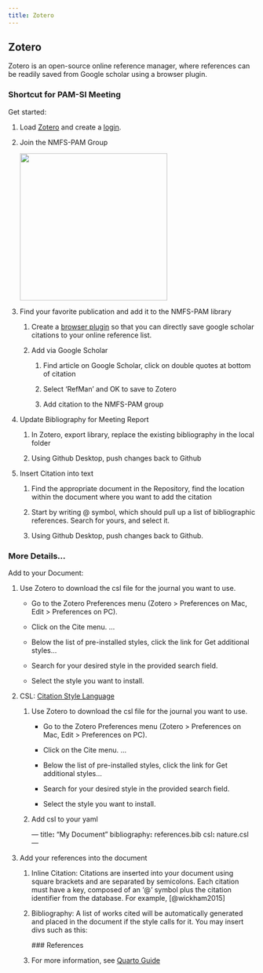 ```yaml
---
title: Zotero
---
```


## Zotero

Zotero is an open-source online reference manager, where references can be readily saved from Google scholar using a browser plugin.

### Shortcut for PAM-SI Meeting

Get started:

1.  Load [Zotero](https://www.zotero.org/) and create a [login](https://www.zotero.org/user/login/).

2.  Join the NMFS-PAM Group

    ![](images/ZoteroGroups.JPG){width="300"}

3.  Find your favorite publication and add it to the NMFS-PAM library

    1.  Create a [browser plugin](https://chrome.google.com/webstore/detail/zotero-connector/ekhagklcjbdpajgpjgmbionohlpdbjgc?hl=en) so that you can directly save google scholar citations to your online reference list.

    2.  Add via Google Scholar

        1.  Find article on Google Scholar, click on double quotes at bottom of citation

        2.  Select 'RefMan' and OK to save to Zotero

        3.  Add citation to the NMFS-PAM group

4.  Update Bibliography for Meeting Report

    1.  In Zotero, export library, replace the existing bibliography in the local folder

    2.  Using Github Desktop, push changes back to Github

5.  Insert Citation into text

    1.  Find the appropriate document in the Repository, find the location within the document where you want to add the citation

    2.  Start by writing @ symbol, which should pull up a list of bibliographic references. Search for yours, and select it.

    3.  Using Github Desktop, push changes back to Github.

### More Details...

Add to your Document:

1.  Use Zotero to download the csl file for the journal you want to use.

    -   Go to the Zotero Preferences menu (Zotero \> Preferences on Mac, Edit \> Preferences on PC).

    -   Click on the Cite menu. ...

    -   Below the list of pre-installed styles, click the link for Get additional styles...

    -   Search for your desired style in the provided search field.

    -   Select the style you want to install.

2.  CSL: [Citation Style Language](https://citationstyles.org/)

    1.  Use Zotero to download the csl file for the journal you want to use.

        -   Go to the Zotero Preferences menu (Zotero \> Preferences on Mac, Edit \> Preferences on PC).

        -   Click on the Cite menu. ...

        -   Below the list of pre-installed styles, click the link for Get additional styles...

        -   Search for your desired style in the provided search field.

        -   Select the style you want to install.

    2.  Add csl to your yaml

        --- title**:** "My Document" bibliography**:** references.bib csl**:** nature.csl ---

3.  Add your references into the document

    1.  Inline Citation: Citations are inserted into your document using square brackets and are separated by semicolons. Each citation must have a key, composed of an '\@' symbol plus the citation identifier from the database. For example, [@wickham2015]

    2.  Bibliography: A list of works cited will be automatically generated and placed in the document if the style calls for it. You may insert divs such as this:

        \### References

        ::: {#refs}
        :::

    3.  For more information, see [Quarto Guide](https://quarto.org/docs/authoring/footnotes-and-citations.html)
